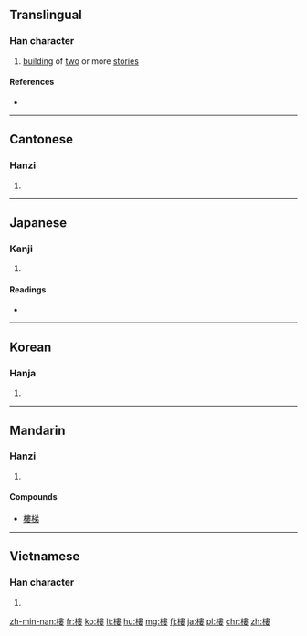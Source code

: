{{also|楼|樓}}
==Translingual==

===Han character===
{{Han char|rn=75|rad=木|as=11|sn=15|four=4594<sub>4</sub>|canj=木中田女 (DLWV)|ids=⿰[[木]][[婁]]}}

# [[building]] of [[two]] or more [[stories]]

====References====
* {{Han ref|kx=0549.310|dkj=15430|dj=0937.240|hdz=21279.040|uh=6A13|ud=27155|bh=BCD3|bd=48339}}

----

==Cantonese==

===Hanzi===
{{yue-hanzi|jyut=lau4|y=lau4|sim=楼}}

# {{defn|lang=yue|sort=木11}}

----

==Japanese==

===Kanji===
{{ja-kanji|grade=|rs=木11}}

# {{defn|lang=ja|sort=木11}}

====Readings====
* {{ja-readings|on=[[ろう]] (rō)|kun=[[たかどの]] (takadono)}}

----

==Korean==

===Hanja===
{{ko-hanja|hangeul=[[루]]>[[누]]|eumhun=|rv=ru>nu|mr=ru>nu|y=lwu>nwu}}

# {{defn|lang=ko|sort=木11}}

----

==Mandarin==

===Hanzi===
{{cmn-hanzi|sim=楼|pin=[[lóu]] ([[lou2]])|wg=lou<sup>2</sup>}}

# {{defn|lang=cmn|sort=木11}}

====Compounds====
* [[樓梯]]

----

==Vietnamese==

===Han character===
{{vi-hantu|[[lâu]], [[lầu]]|rs=木11}}

# {{defn|lang=vi|sort=木11}}

[[zh-min-nan:樓]]
[[fr:樓]]
[[ko:樓]]
[[lt:樓]]
[[hu:樓]]
[[mg:樓]]
[[fj:樓]]
[[ja:樓]]
[[pl:樓]]
[[chr:樓]]
[[zh:樓]]